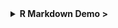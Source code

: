 

<details>
<summary class="btn_code"> **R Markdown Demo >** </summary>


<h2> R Markdown </h2>

> R Markdown keeps your plots, output, and analysis all in one place. No more outdated charts and data floating around.
>
> You are currently reading the output of an R Markdown document. Markdown is a simple syntax for authoring HTML, PDF, and Word documents. For more details on using R Markdown see <http://rmarkdown.rstudio.com>.

<h2> 2. A motivational example  </h2>

> [Scary changes: A Reproducible workflow](https://youtu.be/s3JldKoA0zw)

<h2> 3. Markdown basics </h2>

>  https://slides.djnavarro.net/starting-rmarkdown/#17

<br>

<h3> The YAML </h3>

The YAML ("Yet Another Markup Language") is the document settings stored atop the R Markdown document, bounded on each end by `---`. When you first create a new `.Rmd` the YAML will look something like this:


    ---
    title: "Document title"
    author: "Author"
    date: "MM/DD/YYYY"
    output: html_document
    ---


<h2> 4. Demo time </h2>

```r
library(tidyverse)
library(ggweekly) #remotes::install_github("gadenbuie/ggweekly")

start <- "2021-04-05"
end <- as.Date(start) + 8

ggweek_planner(
  start_day = start, 
  end_day = end,
  highlight_days = tibble(day = "2021-04-09", 
                          label = "HOTSPRINGS!!", 
                          color = "hotpink",
                          fill  = "hotpink")
) +
  labs(title = "My Yellowstone Trip")
```


> My vacation will be starting on `r as.character(start)`. Better start packing on `r as.character(as.Date(start) - 1)` !



<h3> Code chunk options </h3>

Chunk options are options designated in the code chunk header that determine what appears or does not appear in the final document. 

For more information on code chunk options in R Markdown, see Chapter 11 in the [R Markdown Cookbook](https://bookdown.org/yihui/rmarkdown-cookbook/chunk-options.html).

Here are some common chunk options:

-   `echo = FALSE`: do not show the code in the knitted document
-   `include = FALSE`: do not include code or any outputs in knitted document
-   `message = FALSE`: suppress messages when knit
-   `warning = FALSE`: suppress warnings when knit
-   `eval = FALSE`: do not evaluate this code

<h3> Customization </h3>

Let's make some changes to the YAML in our .Rmd to change the output document. 

**Let's try the following:**

-   `toc: true`: add a table of contents based on header hierarchies
-   `toc_float: true`: make it a floating TOC
-   `number_sections: true`: add numbered sections based on header hierarchy
-   `theme: _____`: add a bootstrap theme
-   `code_folding: hide`: code is default hidden, but available if the reader clicks on the 'Code' button created

<br>

To add options to the YAML, add them as "children" under the `html_document:` section. 

**Beware of spacing here**. You will add 2 spaces of indentation for each new sub-level in the YAML hierarchy.


    ---
    title: "Level up in R Markdown"
    subtitle: "UCSB QMSS seminar series (February 2021)"
    author: "Allison Horst"
    output: 
      html_document:
        toc: true
        toc_float: true
        number_sections: true
        theme: flatly
        code_folding: hide
    --- 


<h4> For more bootstrap themes visit: <https://bootswatch.com/3/> </h4>


<br>

<div class="yoda">
### More Markdown resources {-}

<img src="../images/yoda_baby_sq.png" class="yoda-img">

-   [The R Markdown Cookbook](https://bookdown.org/yihui/rmarkdown-cookbook/) by Yihui Xie, Christophe Dervieux, Emily Riederer
-   [R Markdown: the Definitive Guide](https://bookdown.org/yihui/rmarkdown/) by Yihui Xie, J. J. Allaire, Garrett Grolemund
-   [RStudio's R Markdown site](https://rmarkdown.rstudio.com/)
-   [R Markdown Reference Guide](https://www.rstudio.com/wp-content/uploads/2015/03/rmarkdown-reference.pdf)
-   [RStudio's R Markdown lesson series](https://rmarkdown.rstudio.com/lesson-1.html)
-   [Alison Hill's Advanced R Markdown workshop](https://alison.rbind.io/project/advanced-r-markdown/)

</div>


</details>




